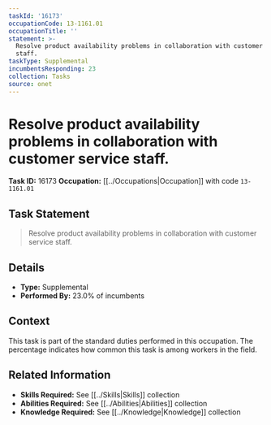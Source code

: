 ```yaml
---
taskId: '16173'
occupationCode: 13-1161.01
occupationTitle: ''
statement: >-
  Resolve product availability problems in collaboration with customer service
  staff.
taskType: Supplemental
incumbentsResponding: 23
collection: Tasks
source: onet
---
```

# Resolve product availability problems in collaboration with customer service staff.

**Task ID:** 16173
**Occupation:** [[../Occupations|Occupation]] with code `13-1161.01`

## Task Statement

> Resolve product availability problems in collaboration with customer service staff.

## Details

- **Type:** Supplemental
- **Performed By:** 23.0% of incumbents

## Context

This task is part of the standard duties performed in this occupation. The percentage indicates how common this task is among workers in the field.

## Related Information

- **Skills Required:** See [[../Skills|Skills]] collection
- **Abilities Required:** See [[../Abilities|Abilities]] collection
- **Knowledge Required:** See [[../Knowledge|Knowledge]] collection
